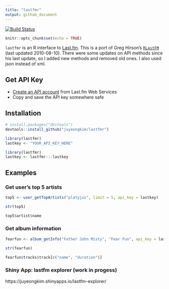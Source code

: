 ```yaml
---
title: "lastfmr"
output: github_document
---
```


[![Build Status](https://travis-ci.org/juyeongkim/lastfmr.svg?branch=master)](https://travis-ci.org/juyeongkim/lastfmr)


```r
knitr::opts_chunk$set(echo = TRUE)
```

`lastfmr` is an R interface to [Last.fm](http://www.last.fm/api). This is a port of Greg Hirson's [`RLastFM`](https://cran.r-project.org/package=RLastFM) (last updated 2010-08-10). There were some updates on API methods since his last update, so I added new methods and removed old ones. I also used json instead of xml.


## Get API Key

* [Create an API account](http://www.last.fm/api/account/create) from Last.fm Web Services
* Copy and save the API key somewhere safe


## Installation

```r
# install.packages("devtools")
devtools::install_github("juyeongkim/lastfmr")

library(lastfmr)
lastkey <- "YOUR_API_KEY_HERE"
```

```r
library(lastfmr)
lastkey <- lastfmr:::lastkey
```


## Examples

### Get user's top 5 artists

```r
top5 <- user_getTopArtists("platyjus", limit = 5, api_key = lastkey)

str(top5)

top5$artist$name
```


### Get album information
```r
fearfun <- album_getInfo("Father John Misty", "Fear Fun", api_key = lastkey)

str(fearfun)

fearfun$tracks$track[c("name", "duration")]
```


### Shiny App: lastfm explorer (work in progess)

https://juyeongkim.shinyapps.io/lastfm-explorer/
